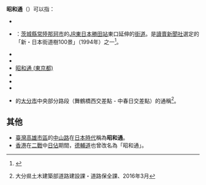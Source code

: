 '''昭和通'''（{{jpn|j=昭和通り|hg=しょうわどおり|rm=Shōwadōri|f=y}}）可以指：
* {{link-ja|昭和通 (郡山市)|昭和通り (郡山市)}}
* {{link-ja|昭和通 (常陸那珂市)|昭和通り (ひたちなか市)}}：[[茨城縣|茨城縣]][[常陸那珂市|常陸那珂市]]的[[東日本旅客鐵道|JR東日本]][[勝田站|勝田站]]東口延伸的[[街道|街道]]。是[[讀賣新聞社|讀賣新聞社]]選定的「新・日本街道樹100景」（1994年）之一<ref>{{Cite book |和書 |author=浅井建爾 |edition= 初版|date=2001-11-10 |title=道と路がわかる辞典 |publisher=[[日本実業出版社|日本実業出版社]] |isbn=4-534-03315-X |page=127|ref=harv}}</ref>。
* {{link-ja|昭和通 (桐生市)|昭和通り (桐生市)}}
* {{link-ja|昭和通 (所澤市)|昭和通り (所沢市)}}
* [[昭和通_(東京都)|昭和通 (東京都)]]
* {{link-ja|昭和通 (長野市)|昭和通り (長野市)}}
* {{link-ja|昭和通 (福岡市)|昭和通り (福岡市)}}
* {{link-ja|昭和通 (久留米市)|昭和通り (久留米市)}}
* {{link-ja|國道197號|国道197号}}的[[大分市|大分市]]中央部分路段（舞鶴橋西交差點 - 中春日交差點）的通稱<ref>{{PDFlink|[http://www.pref.oita.jp/uploaded/attachment/1022862.pdf 大分県長期道路整備計画 おおいたの道構想2015]}} 大分県土木建築部道路建設課・道路保全課、2016年3月</ref>。

==其他==
*[[臺灣|臺灣]][[高雄市區|高雄市區]]的[[中山路_(高雄市區)|中山路]]在[[台灣日治時期|日本時代]]稱為'''昭和通'''。
*[[香港|香港]]在[[二戰|二戰]]中[[香港日治時期|日佔]]期間，[[德輔道|德輔道]]也曾改名為「昭和通」。

{{disambig|Cat=三字路名消歧义}}